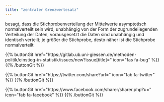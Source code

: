 ```yaml
---
title: "zentraler Grenzwertesatz"
---
```


besagt, dass die Stichprobenverteilung der Mittelwerte asymptotisch normalverteilt sein wird, unabhängig von der Form der zugrundeliegenden Verteilung der Daten, vorausgesetzt die Daten sind unabhängig und identisch verteilt; je größer die Stichprobe, desto näher ist die Stichprobe normalverteilt

{{% buttonGit href=\"https\:\/\/gitlab.ub.uni-giessen.de\/methoden-politik\/einstieg-in-statistik\/issues\/new?issue[title]=\" icon=\"fas fa-bug\" %}} {{% /buttonGit %}} 

{{% buttonGit href=\"https\:\/\/twitter.com\/share?url=\" icon=\"fab fa-twitter\" %}} {{% /buttonGit %}}

{{% buttonGit href=\"https\:\/\/www.facebook.com\/sharer\/sharer.php?u=\" icon=\"fab fa-facebook\" %}} {{% /buttonGit %}}

